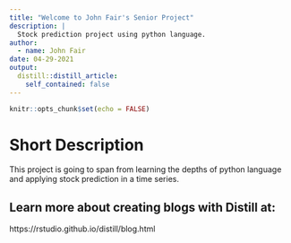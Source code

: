 ```yaml
---
title: "Welcome to John Fair's Senior Project"
description: |
  Stock prediction project using python language. 
author:
  - name: John Fair 
date: 04-29-2021
output:
  distill::distill_article:
    self_contained: false
---
```


```r
knitr::opts_chunk$set(echo = FALSE)
```

# Short Description
This project is going to span from learning the depths of python language and applying stock
prediction in a time series. 


## Learn more about creating blogs with Distill at:
https://rstudio.github.io/distill/blog.html